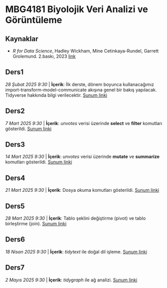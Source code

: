 # MBG4181 Biyolojik Veri Analizi ve Görüntüleme

## Kaynaklar

- *R for Data Science*,  Hadley Wickham, Mine Cetinkaya-Rundel, Garrett Grolemund. 2.baskı, 2023  [link](https://r4ds.hadley.nz/)

## Ders1

*28 Şubat 2025 9:30* | **İçerik**: İlk derste, dönem boyunca kullanacağımız import-transform-model-communicate akışına genel bir bakış yapılacak. Tidyverse hakkında bilgi verilecektir. [Sunum linki](ders01.qmd)

## Ders2

*7 Mart 2025 9:30* | **İçerik**: *unvotes* verisi üzerinde **select** ve **filter** komutları gösterildi. [Sunum linki](ders02.qmd)

## Ders3

*14 Mart 2025 9:30* | **İçerik**: *unvotes* verisi üzerinde **mutate** ve **summarize** komutları gösterildi. [Sunum linki](ders03.qmd)

## Ders4

*21 Mart 2025 9:30* | **İçerik**: Dosya okuma komutları gösterildi. [Sunum linki](ders04.qmd)

## Ders5

*28 Mart  2025 9:30* | **İçerik**: Tablo şeklini değiştirme (pivot) ve tablo birleştirme (join). [Sunum linki](ders05.qmd)

## Ders6

*18 Nisan 2025 9:30* | **İçerik**: *tidytext* ile doğal dil işleme. [Sunum linki](ders06.qmd)

## Ders7

*2 Mayıs 2025 9:30* | **İçerik**: *tidygraph* ile ağ analizi. [Sunum linki](ders07.qmd)
